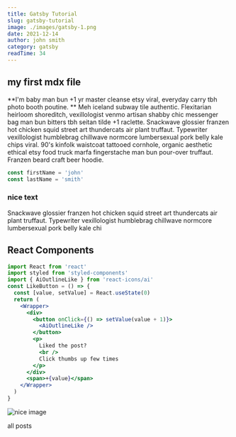 ```yaml
---
title: Gatsby Tutorial
slug: gatsby-tutorial
image: ./images/gatsby-1.png
date: 2021-12-14
author: john smith
category: gatsby
readTime: 34
---
```



## my first mdx file

**I'm baby man bun +1 yr master cleanse etsy viral, everyday carry tbh photo booth poutine. ** Meh iceland subway tile authentic. Flexitarian heirloom shoreditch, vexillologist venmo artisan shabby chic messenger bag man bun bitters tbh seitan tilde +1 raclette. Snackwave glossier franzen hot chicken squid street art thundercats air plant truffaut. Typewriter vexillologist humblebrag chillwave normcore lumbersexual pork belly kale chips viral. 90's kinfolk waistcoat tattooed cornhole, organic aesthetic ethical etsy food truck marfa fingerstache man bun pour-over truffaut. Franzen beard craft beer hoodie.

<div className="code">

```js
const firstName = 'john'
const lastName = 'smith'
```

</div>

<div className="nice-text">
  <h3> nice text</h3>
  <FiInfo className="nice-text-icon"></FiInfo>
  Snackwave glossier franzen hot chicken squid street art thundercats air plant truffaut.
  Typewriter vexillologist humblebrag chillwave normcore lumbersexual pork belly
  kale chi
</div>

<h2> React Components</h2>
<Counter />

```jsx
import React from 'react'
import styled from 'styled-components'
import { AiOutlineLike } from 'react-icons/ai'
const LikeButton = () => {
  const [value, setValue] = React.useState(0)
  return (
    <Wrapper>
      <div>
        <button onClick={() => setValue(value + 1)}>
          <AiOutlineLike />
        </button>
        <p>
          Liked the post?
          <br />
          Click thumbs up few times
        </p>
      </div>
      <span>+{value}</span>
    </Wrapper>
  )
}
```

<LikeButton />

![nice image](./images/gatsby-1.png)

<Link to="/posts" className="btn center-btn">
  all posts
</Link>
